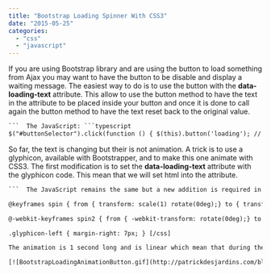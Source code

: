 ```yaml
---
title: "Bootstrap Loading Spinner With CSS3"
date: "2015-05-25"
categories: 
  - "css"
  - "javascript"
---
```


If you are using Bootstrap library and are using the button to load something from Ajax you may want to have the button to be disable and display a waiting message. The easiest way to do is to use the button with the **data-loading-text** attribute. This allow to use the button method to have the text in the attribute to be placed inside your button and once it is done to call again the button method to have the text reset back to the original value.


```html  <button id="buttonSelector" class="btn btn-primary" data-loading-text="... Loading ..."> Do long action here</button> 
```  The JavaScript: ```typescript
$("#buttonSelector").click(function () { $(this).button('loading'); // Long waiting operation here $(this).button('reset'); } ); 
``` 


So far, the text is changing but their is not animation. A trick is to use a glyphicon, available with Bootstrapper, and to make this one animate with CSS3. The first modification is to set the **data-loading-text** attribute with the glyphicon code. This mean that we will set html into the attribute. 
```html  <button id="buttonSelector" class="btn btn-primary" data-loading-text="<span class='glyphicon-left glyphicon glyphicon-refresh spinning'></span>... Loading ..."> Do long action here</button> 
```  The JavaScript remains the same but a new addition is required in the CSS. [css] .glyphicon.spinning { animation: spin 1s infinite linear; -webkit-animation: spin2 1s infinite linear; }

@keyframes spin { from { transform: scale(1) rotate(0deg);} to { transform: scale(1) rotate(360deg);} }

@-webkit-keyframes spin2 { from { -webkit-transform: rotate(0deg);} to { -webkit-transform: rotate(360deg);} }

.glyphicon-left { margin-right: 7px; } [/css]

The animation is 1 second long and is linear which mean that during the 1 second the animation will remain constant. The spin animation is a transform on the rotation from 0 degree to 360 degree which is a complete rotation. Here is the end result.

[![BootstrapLoadingAnimationButton.gif](http://patrickdesjardins.com/blog/wp-content/uploads/2015/03/BootstrapLoadingAnimationButton.gif.gif)](http://patrickdesjardins.com/blog/bootstrap-loading-spinner/bootstraploadinganimationbutton-gif)
